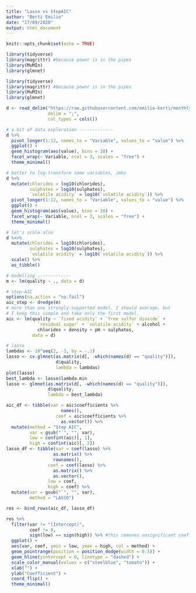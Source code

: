 ```yaml
---
title: "Lasso vs StepAIC"
author: "Berti Emilio"
date: "17/09/2020"
output: html_document
---
```


```r
knitr::opts_chunk$set(echo = TRUE)
```

```r
library(tidyverse)
library(magrittr) #because power is in the pipes
library(MuMIn)
library(glmnet)
```

```r
library(tidyverse)
library(magrittr) #because power is in the pipes
library(MuMIn)
library(glmnet)
```

```r
d <- read_delim("https://raw.githubusercontent.com/emilio-berti/monthly-programming-challenge/master/R/02/winequality-white.csv",
                delim = ";",
                col_types = cols())

# a bit of data exploration -------------
d %>% 
  pivot_longer(1:12, names_to = "Variable", values_to = "value") %>% 
  ggplot() +
  geom_histogram(aes(value), bins = 20) +
  facet_wrap(~ Variable, ncol = 3, scales = "free") +
  theme_minimal()

# better to log-transform some variables, imho
d %>% 
  mutate(chlorides = log10(chlorides),
         sulphates = log10(sulphates),
         `volatile acidity` = log10(`volatile acidity`)) %>% 
  pivot_longer(1:12, names_to = "Variable", values_to = "value") %>% 
  ggplot() +
  geom_histogram(aes(value), bins = 20) +
  facet_wrap(~ Variable, ncol = 3, scales = "free") +
  theme_minimal()

# let's scale also
d %<>% 
  mutate(chlorides = log10(chlorides),
         sulphates = log10(sulphates),
         `volatile acidity` = log10(`volatile acidity`)) %>% 
  scale() %>% 
  as_tibble()

# modelling -------------
m <- lm(quality ~ ., data = d)

# step-AIC
options(na.action = "na.fail")
aic_step <- dredge(m)
# more than one strongly-supported model. I should average, but
# I keep this simple and take only the first model.
aic <- lm(quality ~ `fixed acidity` + `free sulfur dioxide` +
            `residual sugar` + `volatile acidity` + alcohol +
            chlorides + density + pH + sulphates, 
          data = d)

# lasso
lambdas <- 10^seq(2, -3, by = -.1)
lasso <- cv.glmnet(as.matrix(d[, -which(names(d) == "quality")]), 
                   d$quality,
                   lambda = lambdas)
plot(lasso)
best_lambda <- lasso$lambda.min
lasso <- glmnet(as.matrix(d[, -which(names(d) == "quality")]), 
                d$quality,
                lambda = best_lambda)

aic_df <- tibble(var = aic$coefficients %>% 
                     names(),
                   coef = aic$coefficients %>% 
                     as.vector()) %>% 
  mutate(method = "Step AIC",
         var = gsub("`", "", var),
         low = confint(aic)[, 1],
         high = confint(aic)[, 2])
lasso_df <- tibble(var = coef(lasso) %>% 
                  as.matrix() %>%
                  rownames(),
                coef = coef(lasso) %>% 
                  as.matrix() %>% 
                  as.vector(),
                low = coef,
                high = coef) %>% 
  mutate(var = gsub("`", "", var),
         method = "LASSO")

res <- bind_rows(aic_df, lasso_df)

res %>% 
  filter(var != "(Intercept)",
         coef != 0,
         sign(low) == sign(high)) %>% #this removes unsignificant coefficients
  ggplot() +
  aes(var, coef, ymin = low, ymax = high, col = method) +
  geom_pointrange(position = position_dodge(width = 0.5)) +
  geom_hline(yintercept = 0, linetype = "dashed") +
  scale_color_manual(values = c("steelblue", "tomato")) +
  xlab("") +
  ylab("Coefficient") +
  coord_flip() +
  theme_minimal()
```